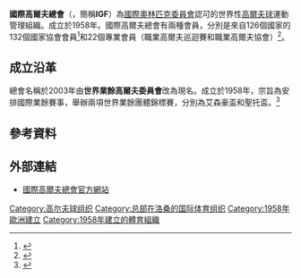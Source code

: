 {{Infobox sport governing body
|name         = 國際高爾夫總會<br>International Golf Federation
|abbrev       = IGF
|logo         = 
|logosize     = 
|sport        = [[高尔夫|高尔夫]]
|category     = 
|image        = 
|caption      = 
|jurisdiction = 国际
|founded      = 1958年
|aff          = [[国际奥林匹克委员会|国际奥林匹克委员会]]
|affdate      = 
|headquarters = {{SUI}}[[洛桑|洛桑]]
|location     =
|president    = Peter Dawson
|chairman     =
|chairperson  =
|chair        =
|chiefexec    = 
|vicepresident = Ty Votaw
|director     =
|secretary    =
|coach        = 
|womenscoach  = 
|key staff    = 
|operating income =
|sponsor      =
|year closed  =
|replaced     =
|prevfounded  = 
|url          = http://www.igfgolf.org/
}}
'''國際高爾夫總會'''（{{lang-en|'''International Golf Federation'''}}，簡稱'''IGF'''）為[[國際奧林匹克委員會|國際奧林匹克委員會]]認可的世界性[[高爾夫球|高爾夫球]]運動管理組織。成立於1958年。國際高爾夫總會有兩種會員，分別是來自126個國家的132個國家協會會員<ref>{{cite web |url=http://www.igfgolf.org/about-igf/nationalmembers/ |title=IGF National Members |publisher=IGF |accessdate=19 March 2013 |archive-date=2020-08-11 |archive-url=https://web.archive.org/web/20200811033200/https://www.igfgolf.org/about-igf/nationalmembers/ |dead-url=no }}</ref>和22個專業會員（職業高爾夫巡迴賽和職業高爾夫協會）<ref>{{cite web |url=http://www.igfgolf.org/about-igf/igf-professional-members/ |title=IGF Professional Members |publisher=IGF |accessdate=19 March 2013 |archive-date=2020-08-11 |archive-url=https://web.archive.org/web/20200811035624/https://www.igfgolf.org/about-igf/igf-professional-members/ |dead-url=no }}</ref>。

== 成立沿革 ==
總會名稱於2003年由'''世界業餘高爾夫委員會'''改為現名。成立於1958年，宗旨為安排國際業餘賽事，舉辦兩項世界業餘團體錦標賽，分別為艾森豪盃和聖托盃。<ref>{{cite web |url=http://www.internationalgolffederation.org/History/Index.html |title=International Golf Federation – History |accessdate=19 February 2013 |archive-date=2020-08-11 |archive-url=https://web.archive.org/web/20200811033209/http://www.internationalgolffederation.org/History/Index.html |dead-url=no }}</ref>

==參考資料==
{{reflist}}

==外部連結==
*[http://www.igfgolf.org/ 國際高爾夫總會官方網站] {{Wayback|url=http://www.igfgolf.org/ |date=20210112230148 }}

{{國際運動總會}}
{{golf-stub}}
[[Category:高尔夫球组织|Category:高尔夫球组织]]
[[Category:总部在洛桑的国际体育组织|Category:总部在洛桑的国际体育组织]]
[[Category:1958年歐洲建立|Category:1958年歐洲建立]]
[[Category:1958年建立的體育組織|Category:1958年建立的體育組織]]